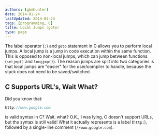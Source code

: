```yaml
---
authors: [gbmhunter]
date: 2014-01-24
lastUpdated: 2014-01-24
tags: [programming, C]
title: Local Jumps (goto)
type: page
---
```


<WarningIsNotes />

The label operator (`:`) and `goto` statement in C allows you to perform local jumps. A local jump is a jump in code execution within the same function. This is opposed to non-local jumps, which can jump between functions (`setjmp()` and `longjmp()`). The reason jumps are split into two categories is that local jumps are "easier" for the user/compiler to handle, because the stack does not need to be saved/switched.

## C Supports URL's, Wait What?

Did you know that:

```c
http://www.google.com
```

is valid syntax in C? Wait, what? O.K., I was lying, C doesn't support URLs, but the syntax is still valid! What it actually represents is a label (`http:`), followed by a single-line comment (`//www.google.com`).
